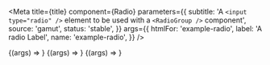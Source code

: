 

<Meta
  title={title}
  component={Radio}
  parameters={{
    subtitle:
      'A `<input type="radio" />` element to be used with a `<RadioGroup />` component',
    source: 'gamut',
    status: 'stable',
  }}
  args={{
    htmlFor: 'example-radio',
    label: 'A radio Label',
    name: 'example-radio',
  }}
/>

<Canvas>
  <Story name="Radio">{(args) => <Radio {...args} />}</Story>
</Canvas>

<PropsTable story="Radio" />

<Canvas>
  <Story
    name="Disabled"
    args={{
      htmlFor: 'example-disabled',
      name: 'example-disabled',
      disabled: true,
    }}
  >
    {(args) => <Radio {...args} />}
  </Story>
  <Story
    name="Error"
    args={{ htmlFor: 'example-error', name: 'example-error', error: true }}
  >
    {(args) => <Radio {...args} />}
  </Story>
</Canvas>
